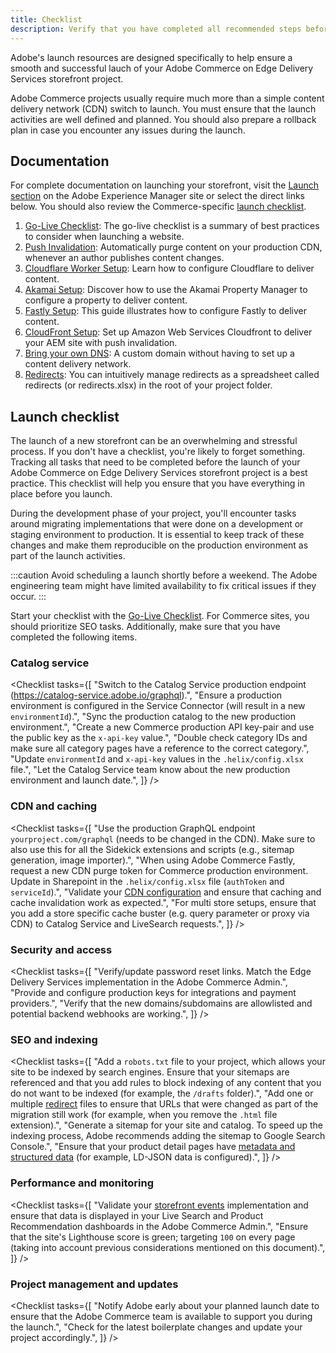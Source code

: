 ```yaml
---
title: Checklist
description: Verify that you have completed all recommended steps before launching your Adobe Commerce on Edge Delivery Services storefront project.
---
```



Adobe's launch resources are designed specifically to help ensure a smooth and successful lauch of your Adobe Commerce on Edge Delivery Services storefront project.

Adobe Commerce projects usually require much more than a simple content delivery network (CDN) switch to launch. You must ensure that the launch activities are well defined and planned. You should also prepare a rollback plan in case you encounter any issues during the launch.

## Documentation

For complete documentation on launching your storefront, visit the [Launch section](https://www.aem.live/docs/#launch) on the Adobe Experience Manager site or select the direct links below. You should also review the Commerce-specific [launch checklist](#launch-checklist).

<Callouts color="#eb1000">

1. [Go-Live Checklist](https://www.aem.live/docs/go-live-checklist): The go-live checklist is a summary of best practices to consider when launching a website.
1. [Push Invalidation](https://www.aem.live/docs/setup-byo-cdn-push-invalidation): Automatically purge content on your production CDN, whenever an author publishes content changes.
1. [Cloudflare Worker Setup](https://www.aem.live/docs/byo-cdn-cloudflare-worker-setup): Learn how to configure Cloudflare to deliver content.
1. [Akamai Setup](https://www.aem.live/docs/byo-cdn-akamai-setup): Discover how to use the Akamai Property Manager to configure a property to deliver content.
1. [Fastly Setup](https://www.aem.live/docs/byo-cdn-fastly-setup): This guide illustrates how to configure Fastly to deliver content.
1. [CloudFront Setup](https://www.aem.live/docs/byo-cdn-cloudfront-setup): Set up Amazon Web Services Cloudfront to deliver your AEM site with push invalidation.
1. [Bring your own DNS](https://www.aem.live/docs/byo-dns): A custom domain without having to set up a content delivery network.
1. [Redirects](https://www.aem.live/docs/redirects): You can intuitively manage redirects as a spreadsheet called redirects (or redirects.xlsx) in the root of your project folder.

</Callouts>

## Launch checklist

The launch of a new storefront can be an overwhelming and stressful process. If you don't have a checklist, you're likely to forget something. Tracking all tasks that need to be completed before the launch of your Adobe Commerce on Edge Delivery Services storefront project is a best practice. This checklist will help you ensure that you have everything in place before you launch.

During the development phase of your project, you'll encounter tasks around migrating implementations that were done on a development or staging environment to production. It is essential to keep track of these changes and make them reproducible on the production environment as part of the launch activities.

:::caution
Avoid scheduling a launch shortly before a weekend. The Adobe engineering team might have limited availability to fix critical issues if they occur.
:::

Start your checklist with the [Go-Live Checklist](https://www.aem.live/docs/go-live-checklist). For Commerce sites, you should prioritize SEO tasks. Additionally, make sure that you have completed the following items.

### Catalog service

<Checklist tasks={[
  "Switch to the Catalog Service production endpoint (https://catalog-service.adobe.io/graphql).",
  "Ensure a production environment is configured in the Service Connector (will result in a new `environmentId`).",
  "Sync the production catalog to the new production environment.",
  "Create a new Commerce production API key-pair and use the public key as the `x-api-key` value.",
  "Double check category IDs and make sure all category pages have a reference to the correct category.",
  "Update `environmentId` and `x-api-key` values in the `.helix/config.xlsx` file.",
  "Let the Catalog Service team know about the new production environment and launch date.",
]} />

### CDN and caching

<Checklist tasks={[
  "Use the production GraphQL endpoint `yourproject.com/graphql` (needs to be changed in the CDN). Make sure to also use this for all the Sidekick extensions and scripts (e.g., sitemap generation, image importer).",
  "When using Adobe Commerce Fastly, request a new CDN purge token for Commerce production environment. Update in Sharepoint in the `.helix/config.xlsx` file (`authToken` and `serviceId`).",
  "Validate your [CDN configuration](/setup/content-delivery-network/) and ensure that caching and cache invalidation work as expected.",
  "For multi store setups, ensure that you add a store specific cache buster (e.g. query parameter or proxy via CDN) to Catalog Service and LiveSearch requests.",
]} />

### Security and access

<Checklist tasks={[
  "Verify/update password reset links. Match the Edge Delivery Services implementation in the Adobe Commerce Admin.",
  "Provide and configure production keys for integrations and payment providers.",
  "Verify that the new domains/subdomains are allowlisted and potential backend webhooks are working.",
]} />

### SEO and indexing

<Checklist tasks={[
  "Add a `robots.txt` file to your project, which allows your site to be indexed by search engines. Ensure that your sitemaps are referenced and that you add rules to block indexing of any content that you do not want to be indexed (for example, the `/drafts` folder).",
  "Add one or multiple [redirect](https://www.aem.live/docs/redirects) files to ensure that URLs that were changed as part of the migration still work (for example, when you remove the `.html` file extension).",
  "Generate a sitemap for your site and catalog. To speed up the indexing process, Adobe recommends adding the sitemap to Google Search Console.",
  "Ensure that your product detail pages have [metadata and structured data](/seo/metadata/) (for example, LD-JSON data is configured).",
]} />

### Performance and monitoring

<Checklist tasks={[
  "Validate your [storefront events](https://github.com/adobe/commerce-events/tree/main/examples/events/snowplow-debugger) implementation and ensure that data is displayed in your Live Search and Product Recommendation dashboards in the Adobe Commerce Admin.",
  "Ensure that the site's Lighthouse score is green; targeting `100` on every page (taking into account previous considerations mentioned on this document).",
]} />

### Project management and updates

<Checklist tasks={[
  "Notify Adobe early about your planned launch date to ensure that the Adobe Commerce team is available to support you during the launch.",
  "Check for the latest boilerplate changes and update your project accordingly.",
]} />